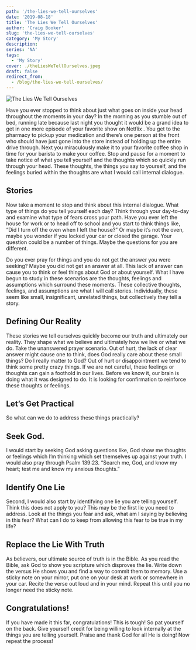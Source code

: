 ```yaml
---
path: '/the-lies-we-tell-ourselves'
date: '2019-08-18'
title: 'The Lies We Tell Ourselves'
author: 'Craig Booker'
slug: 'the-lies-we-tell-ourselves'
category: 'My Story'
description:
series: 'NA'
tags:
  - 'My Story'
cover: ./theLiesWeTellOurselves.jpeg
draft: false
redirect_from:
  - /blog/the-lies-we-tell-ourselves/
---
```


![The Lies We Tell Ourselves](./theLiesWeTellOurselves.jpeg)

Have you ever stopped to think about just what goes on inside your head throughout the moments in your day? In the morning as you stumble out of bed, running late because last night you thought it would be a grand idea to get in one more episode of your favorite show on Netflix . You get to the pharmacy to pickup your medication and there’s one person at the front who should have just gone into the store instead of holding up the entire drive through. Next you miraculously make it to your favorite coffee shop in time for your barista to make your coffee. Stop and pause for a moment to take notice of what you tell yourself and the thoughts which so quickly run through your head. These thoughts, the things you say to yourself, and the feelings buried within the thoughts are what I would call internal dialogue.

## Stories

Now take a moment to stop and think about this internal dialogue. What type of things do you tell yourself each day? Think through your day-to-day and examine what type of fears cross your path. Have you ever left the house for work or to head off to school and you start to think things like, “Did I turn off the oven when I left the house?” Or maybe it’s not the oven, maybe you wonder if you locked your car or closed the garage. Your question could be a number of things. Maybe the questions for you are different.

Do you ever pray for things and you do not get the answer you were seeking? Maybe you did not get an answer at all. This lack of answer can cause you to think or feel things about God or about yourself. What I have begun to study in these scenarios are the thoughts, feelings and assumptions which surround these moments. These collective thoughts, feelings, and assumptions are what I will call stories. Individually, these seem like small, insignificant, unrelated things, but collectively they tell a story.

## Defining Our Reality

These stories we tell ourselves quickly become our truth and ultimately our reality. They shape what we believe and ultimately how we live or what we do. Take the unanswered prayer scenario. Out of hurt, the lack of clear answer might cause one to think, does God really care about these small things? Do I really matter to God? Out of hurt or disappointment we tend to think some pretty crazy things. If we are not careful, these feelings or thoughts can gain a foothold in our lives. Before we know it, our brain is doing what it was designed to do. It is looking for confirmation to reinforce these thoughts or feelings.

## Let’s Get Practical

So what can we do to address these things practically?

## Seek God.

I would start by seeking God asking questions like, God show me thoughts or feelings which I’m thinking which set themselves up against your truth. I would also pray through Psalm 139:23. “Search me, God, and know my heart; test me and know my anxious thoughts.”

## Identify One Lie

Second, I would also start by identifying one lie you are telling yourself. Think this does not apply to you? This may be the first lie you need to address. Look at the things you fear and ask, what am I saying by believing in this fear? What can I do to keep from allowing this fear to be true in my life?

## Replace the Lie With Truth

As believers, our ultimate source of truth is in the Bible. As you read the Bible, ask God to show you scripture which disproves the lie. Write down the versus He shows you and find a way to commit them to memory. Use a sticky note on your mirror, put one on your desk at work or somewhere in your car. Recite the verse out loud and in your mind. Repeat this until you no longer need the sticky note.

## Congratulations!

If you have made it this far, congratulations! This is tough! So pat yourself on the back. Give yourself credit for being willing to look internally at the things you are telling yourself. Praise and thank God for all He is doing! Now repeat the process!
